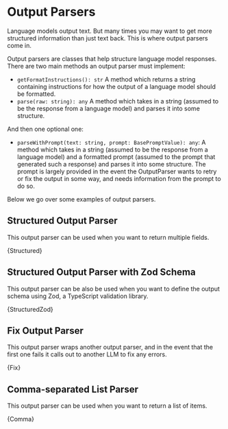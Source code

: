 
# Output Parsers

Language models output text. But many times you may want to get more structured information than just text back. This is where output parsers come in.

Output parsers are classes that help structure language model responses. There are two main methods an output parser must implement:

- `getFormatInstructions(): str` A method which returns a string containing instructions for how the output of a language model should be formatted.
- `parse(raw: string): any` A method which takes in a string (assumed to be the response from a language model) and parses it into some structure.

And then one optional one:

- `parseWithPrompt(text: string, prompt: BasePromptValue): any`: A method which takes in a string (assumed to be the response from a language model) and a formatted prompt (assumed to the prompt that generated such a response) and parses it into some structure. The prompt is largely provided in the event the OutputParser wants to retry or fix the output in some way, and needs information from the prompt to do so.

Below we go over some examples of output parsers.

## Structured Output Parser

This output parser can be used when you want to return multiple fields.


<CodeBlock language="typescript">{Structured}</CodeBlock>

## Structured Output Parser with Zod Schema

This output parser can be also be used when you want to define the output schema using Zod, a TypeScript validation library.


<CodeBlock language="typescript">{StructuredZod}</CodeBlock>

## Fix Output Parser

This output parser wraps another output parser, and in the event that the first one fails it calls out to another LLM to fix any errors.


<CodeBlock language="typescript">{Fix}</CodeBlock>

## Comma-separated List Parser

This output parser can be used when you want to return a list of items.


<CodeBlock language="typescript">{Comma}</CodeBlock>
